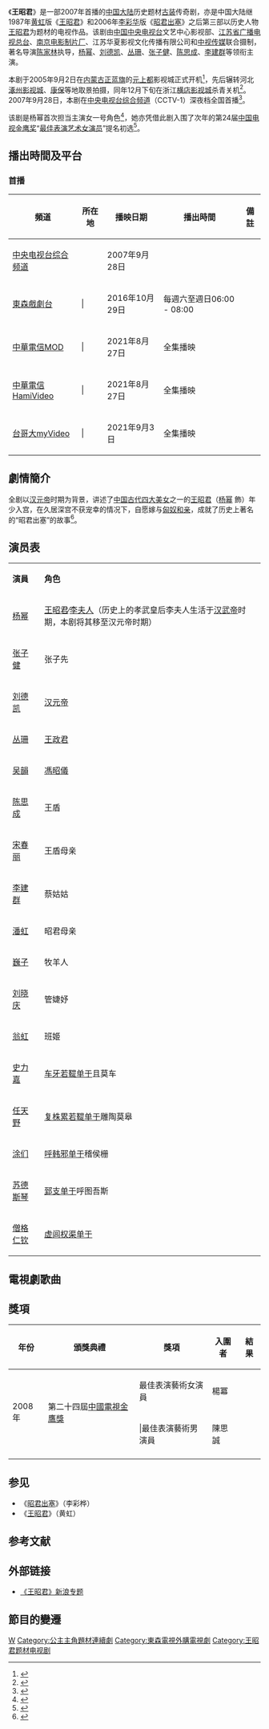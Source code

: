 {{Infobox television
| show_name = 王昭君
| eng_name =
| image = [[File:王昭君.jpg|280px]]
| caption = VCD封面
| genre = 传奇剧 - [[古装剧|古装]]、传记、历史
| format = [[电视连续剧|电视连续剧]]
| writer = 武寒青、王川、林海鸥
| director = [[陈家林|陈家林]]
| assistance_director = 陈卫国、保尔夫、蔡棣、陈钢、杨保成、范晔
| starring = [[杨幂|杨幂]]、[[刘德凯|刘德凯]]、[[丛珊|丛珊]]、<br />[[张子健|张子健]]、[[陈思成|陈思成]]、[[李建群|李建群]]
| voices = 刘明珠等
| country = {{中国大陆}}
| language = [[普通话|普通话]]
| num_episodes = 30集
| runtime = 60分钟（含广告）
| opentheme = 《声声慢》
| composer = 王黎光
| lyricist = 朱海
| 演唱 = [[庞龙|庞龙]]
| endtheme = 《此情可问天》
| composer_2 = 王黎光
| lyricist_2 = 朱海
| 演唱2 = 虞霞
| produce_year = 2005年
| producer = 邵文林、萧锋
| program_presenter = 朱彤、周莉、邵文林、晓春
| supervising_producer = 张新民、刘旭东、萧锋、郭晓伟
| executive_producer = 赵治平
| consultant = 孙志军
| editor = 苗立成
| location = {{CHN}}内蒙古[[元上都|元上都]]、河北[[涿州影视城|涿州]]、[[康保县|康保]]、浙江[[横店影视城|横店]]、[[新昌|新昌]]
| cinematography = 陈柯、彭巍
| company = [[中国中央电视台|中国中央电视台]]文艺中心影视部<br>[[江苏省广播电视总台|江苏省广播电视总台]]<br>[[南京电影制片厂|南京电影制片厂]]<br>江苏华夏影视文化传播有限公司<br>[[中视传媒|中视传媒]]
| channel = [[央视一套|央视一套]]
| first_run = {{CHN}}
| first_aired = {{Start date|2007|9|28}}
| last_aired = {{End date|2007|10|8}}
| related = [[王昭君_(1987年电视剧)|王昭君 (1987年电视剧)]]<br />[[昭君出塞_(电视剧)|昭君出塞 (电视剧)]]
}}

《'''王昭君'''》是一部2007年首播的[[中国大陆|中国大陆]]历史题材[[古装剧|古装]]传奇剧，亦是中国大陆继1987年[[黄虹|黄虹]]版《[[王昭君_(1987年电视剧)|王昭君]]》和2006年[[李彩华|李彩华]]版《[[昭君出塞_(电视剧)|昭君出塞]]》之后第三部以历史人物[[王昭君|王昭君]]为题材的电视作品。该剧由[[中国中央电视台|中国中央电视台]]文艺中心影视部、[[江苏省广播电视总台|江苏省广播电视总台]]、[[南京电影制片厂|南京电影制片厂]]、江苏华夏影视文化传播有限公司和[[中视传媒|中视传媒]]联合摄制，著名导演[[陈家林|陈家林]]执导，[[杨幂|杨幂]]、[[刘德凯|刘德凯]]、[[丛珊|丛珊]]、[[张子健|张子健]]、[[陈思成|陈思成]]、[[李建群|李建群]]等领衔主演。

本剧于2005年9月2日在[[内蒙古|内蒙古]][[正蓝旗_(内蒙古)|正蓝旗]]的[[元上都|元上都]]影视城正式开机<ref>{{cite news| title=电视连续剧《王昭君》在内蒙古正蓝旗开机| url=http://www.nmg.xinhuanet.com/xwzx/2005-09/21/content_5183344.htm| newspaper=内蒙古日报| date=2005-09-21| deadurl=yes| archiveurl=https://web.archive.org/web/20160304132630/http://www.nmg.xinhuanet.com/xwzx/2005-09/21/content_5183344.htm| archivedate=2016-03-04}}</ref>，先后辗转河北[[涿州影视城|涿州影视城]]、[[康保县|康保]]等地取景拍摄，同年12月下旬在浙江[[横店影视城|横店影视城]]杀青关机<ref>{{cite news | title=陈家林新作《王昭君》杀青 炮轰大腕漫天要价 | url=http://ent.sina.com.cn/s/m/2005-12-02/0958914912.html | newspaper=[[南京晨报|南京晨报]] | date=2005-12-02 | accessdate=2013-10-16 | archive-date=2016-03-04 | archive-url=https://web.archive.org/web/20160304105106/http://ent.sina.com.cn/s/m/2005-12-02/0958914912.html | dead-url=no }}</ref>。2007年9月28日，本剧在[[中央电视台综合频道|中央电视台综合频道]]（CCTV-1）深夜档全国首播<ref>{{cite news | title=“蜜蜂”熬夜守候杨幂 《王昭君》开播大热(图) | url=http://ent.sina.com.cn/v/m/2007-09-30/11071735494.shtml | newspaper=新浪娱乐 | date=2007-09-30 | accessdate=2013-10-13 | archive-date=2013-10-17 | archive-url=https://web.archive.org/web/20131017044200/http://ent.sina.com.cn/v/m/2007-09-30/11071735494.shtml | dead-url=no }}</ref>。

该剧是杨幂首次担当主演女一号角色<ref>{{cite news | title=杨幂与范冰冰李冰冰高媛媛PK《王昭君》(附图) | url=http://ent.sina.com.cn/v/m/2005-08-28/1703823180.html | newspaper=新浪娱乐 | date=2005-08-28 | accessdate=2014-04-13 | archive-date=2014-04-13 | archive-url=https://web.archive.org/web/20140413124210/http://ent.sina.com.cn/v/m/2005-08-28/1703823180.html | dead-url=no }}</ref>，她亦凭借此剧入围了次年的第24届[[中国电视金鹰奖|中国电视金鹰奖]]“[[中国电视金鹰奖最佳表演艺术女演员|最佳表演艺术女演员]]”提名初选<ref>{{cite news | title=杨幂入围金鹰奖最佳女主角 感言入围就是鼓励 | url=http://ent.sina.com.cn/v/m/2008-08-21/11332141398.shtml | newspaper=新浪娱乐 | date=2008-08-21 | accessdate=2013-10-13 | archive-date=2014-12-10 | archive-url=https://web.archive.org/web/20141210073201/http://ent.sina.com.cn/v/m/2008-08-21/11332141398.shtml | dead-url=no }}</ref>。

== 播出時間及平台 ==

=== 首播 ===

{| class="wikitable"
|-
!頻道 || 所在地 || 播映日期 || 播出時間 || 備註
|-
| [[中央电视台综合频道|中央电视台综合频道]] || {{CHN}} || 2007年9月28日 ||  || 
|-
| [[東森戲劇台|東森戲劇台]] || |{{TWN}} || 2016年10月29日 || 每週六至週日06:00 - 08:00 || 
|-
| [[中華電信MOD|中華電信MOD]] || |{{TWN}} || 2021年8月27日 || 全集播映 || 
|-
| [[中華電信HamiVideo|中華電信HamiVideo]] || |{{TWN}} || 2021年8月27日 || 全集播映 || 
|-
| [[台哥大myVideo|台哥大myVideo]] || |{{TWN}} || 2021年9月3日 || 全集播映 || 
|}

== 劇情簡介 ==

全剧以[[汉元帝|汉元帝]]时期为背景，讲述了[[中国古代四大美女|中国古代四大美女]]之一的[[王昭君|王昭君]]（[[杨幂|杨幂]] 飾）年少入宫，在久居深宫不获宠幸的情况下，自愿嫁与[[匈奴|匈奴]][[和亲|和亲]]，成就了历史上著名的“昭君出塞”的故事<ref>{{cite news | title=萧锋陈家林打造另类《王昭君》 于蒙古草原开机 | url=http://ent.sina.com.cn/v/m/2005-08-25/1634820994.html | newspaper=[[新浪|新浪娱乐]] | date=2005-08-25 | accessdate=2013-10-13 | archive-date=2013-10-17 | archive-url=https://web.archive.org/web/20131017040318/http://ent.sina.com.cn/v/m/2005-08-25/1634820994.html | dead-url=no }}</ref>。

== 演员表 ==

{| class="wikitable" style="width:60%"
|- style="background:cornflowerblue; color:white" align=center
| '''演員''' || '''角色'''
|-
| [[杨幂|杨幂]] || [[王昭君|王昭君]]∕[[李夫人|李夫人]]（历史上的孝武皇后李夫人生活于[[汉武帝|汉武帝]]时期，本剧将其移至汉元帝时期）
|-
| [[张子健|张子健]] || 张子先
|-
| [[刘德凯|刘德凯]] || [[汉元帝|汉元帝]]
|-
| [[丛珊|丛珊]] || [[王政君|王政君]]
|-
| [[吴韻|吴韻]] || [[馮媛|馮昭儀]]
|-
| [[陈思成|陈思成]] || 王盾
|-
| [[宋春丽|宋春丽]] || 王盾母亲
|-
| [[李建群|李建群]] || 蔡姑姑
|-
| [[潘虹|潘虹]] || 昭君母亲
|-
| [[巍子|巍子]] || 牧羊人
|-
| [[刘晓庆|刘晓庆]] || 管婕妤
|-
| [[翁虹|翁虹]] || 班姬
|-
| [[史力嘉|史力嘉]] || [[车牙若鞮单于|车牙若鞮单于]]且莫车
|-
| [[任天野|任天野]] || [[复株累若鞮单于|复株累若鞮单于]]雕陶莫皋
|-
| [[涂们|涂们]] || [[呼韩邪单于|呼韩邪单于]]稽侯栅
|-
| [[苏德斯琴|苏德斯琴]] || [[郅支单于|郅支单于]]呼图吾斯
|-
| [[僧格仁钦|僧格仁钦]] || [[虚闾权渠单于|虚闾权渠单于]]
|}

== 電視劇歌曲 ==

{{tracklist
| collapsed =
| headline =
| extra_column = 演唱
| total_length =
| all_writing =
| all_lyrics =
| all_music =
| writing_credits =
| lyrics_credits = yes
| music_credits = yes
| title1 = 聲聲慢
| note1 = 片頭曲
| lyrics1 = 朱海
| music1 = 王黎光
| extra1 = [[龐龍|龐龍]]
| length1 =
| title2 = 此情可問天
| note2 = 片尾曲
| lyrics2 = 朱海
| music2 = 王黎光
| extra2 = [[虞霞|虞霞]]
| length2 =
}}

== 獎項 ==

{| class="wikitable"
|-
! 年份 !! 頒獎典禮 !! 獎項 !! 入圍者 !! 結果
|-
| rowspan="2"|2008年 || rowspan="2"|第二十四屆[[中國電視金鷹獎|中國電視金鷹獎]] || 最佳表演藝術女演員 || 楊冪 || {{nom}}
|-
| |最佳表演藝術男演員 || 陳思誠 || {{nom}}
|-
|}

== 参见 ==

* 《[[昭君出塞_(电视剧)|昭君出塞]]》（李彩桦）
* 《[[王昭君_(1987年电视剧)|王昭君]]》（黄虹）

== 参考文献 ==
{{reflist}}

== 外部链接 ==

* [http://ent.sina.com.cn/v/m/f/wangzj/ 《王昭君》新浪专题] {{Wayback|url=http://ent.sina.com.cn/v/m/f/wangzj/ |date=20140413142802 }}{{zh-cn}}

== 節目的變遷 ==

{{電視節目的變遷
| 電視台= {{CHN}} [[中國中央電視台綜合頻道|CCTV-1]]
| 播放檔次=
| 節目名稱= 王昭君<br>（2007.9.28 - 2007.10.8）
| 上一節目=
| 下一節目=
}}
{{電視節目的變遷
| 電視台= {{TWN}} [[東森戲劇台|東森戲劇台]]
| 播放檔次= 每週六、日 06:00 - 08:00（兩集連播）
| 節目名稱= 王昭君<br>（2016.10.29－）
| 上一節目= [[需要仙女|需要仙女]]<br />（2016.7.23 - 2016.10.15）

----

[[花樣青春|花漾青春]]<br>（06:00-07:00）

----

[[請你跟我這樣過|請你跟我這樣過]]<br>（07:00-08:00）
| 下一節目=
}}

{{杨幂}}
{{2007年中國大陸古裝/民初電視劇}}

[[Category:2007年中國電視劇集|W]]
[[Category:公主主角題材連續劇|Category:公主主角題材連續劇]]
[[Category:東森電視外購電視劇|Category:東森電視外購電視劇]]
[[Category:王昭君题材电视剧|Category:王昭君题材电视剧]]